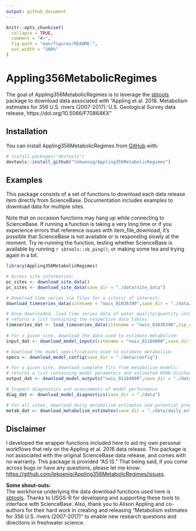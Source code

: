 ```yaml
---
output: github_document
---
```


<!-- README.md is generated from README.Rmd. Please edit that file -->

```r
knitr::opts_chunk$set(
  collapse = TRUE,
  comment = "#>",
  fig.path = "man/figures/README-",
  out.width = "100%"
)
```

# Appling356MetabolicRegimes

<!-- badges: start -->
<!-- badges: end -->

The goal of Appling356MetabolicRegimes is to leverage the [sbtools](https://github.com/USGS-R/sbtools) package to download data associated with "Appling et al. 2018. Metabolism estimates for 356 U.S. rivers (2007-2017): U.S. Geological Survey data release, https://doi.org/10.5066/F70864KX"  
  

## Installation

You can install Appling356MetabolicRegimes from [GitHub](https://github.com/) with:  

``` r
# install.packages("devtools")
devtools::install_github("lekoenig/Appling356MetabolicRegimes")
```


## Examples

This package consists of a set of functions to download each data release item directly from ScienceBase. Documentation includes examples to download data for multiple sites.  

Note that on occasion functions may hang up while connecting to ScienceBase. If running a function is taking a very long time or if you experience errors that reference issues with item_file_download, it's possible that ScienceBase is not available or is responding slowly at the moment. Try re-running the function, testing whether ScienceBase is available by running `r sbtools::sb_ping()`, or making some tea and trying again in a bit.  

```r
library(Appling356MetabolicRegimes)

# Access site information:
pc_sites <- download_site_data()
pc_sites <- download_site_data(save_dir = "./data/site_data")

# Download time series zip files for a site(s) of interest:
download_timeseries_data(sitename = "nwis_01036390",save_dir = "./data/timeseries")

# Once downloaded, load time series data of water quality/quantity into R environment:
# returns a list containing the respective data tables
timeseries_dat <- load_timeseries_data(sitename = "nwis_01036390",zip_dir = "./data/timeseries")  
  
# For a given site, download the data used to estimate metabolism:
input_dat <- download_model_inputs(sitename = "nwis_01184000",save_dir = "./data/model_inputs")

# Download the model specifications used to estimate metabolism:
specs <- download_model_config(save_dir = "./data/config")

# For a given site, download complete fits from metabolism models:
# returns a list containing model parameters and estimated K600-discharge nodes
output_dat <- download_model_outputs("nwis_01184000",save_dir = "./data/model_outputs")

# Inspect diagnostics and assessments of model performance
diag_dat <- download_model_diagnostics(save_dir = "./data")

# For all sites, download daily metabolism estimates and potential predictor variables:
metab_dat <- download_metabolism_estimates(save_dir = "./data/daily_estimates")

```


## Disclaimer  

I developed the wrapper functions included here to aid my own personal workflows that rely on the Appling et al. 2018 data release. This package is not associated with the original ScienceBase data release, and comes with no warranty. This package is provided "AS IS." That being said, if you come across bugs or have any questions, please let me know: [https://github.com/lekoenig/Appling356MetabolicRegimes/issues](https://github.com/lekoenig/Appling356MetabolicRegimes/issues).  
    
**Some shout-outs:**  
The workhorse underlying the data download functions used here is [sbtools](https://github.com/USGS-R/sbtools). Thanks to USGS-R for developing and supporting these tools to interface with ScienceBase. Also, thank you to Alison Appling and co-authors for their hard work in creating and releasing "Metabolism estimates for 356 U.S. rivers (2007-2017)" to enable new research questions and directions in freshwater science. 






